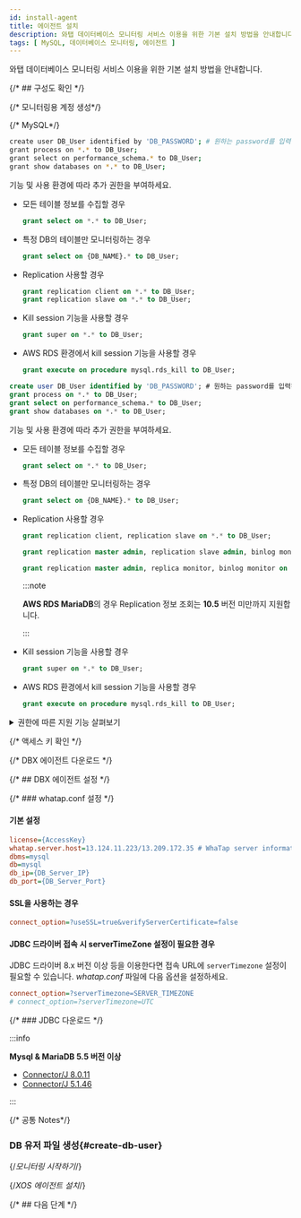 ```yaml
---
id: install-agent
title: 에이전트 설치
description: 와탭 데이터베이스 모니터링 서비스 이용을 위한 기본 설치 방법을 안내합니다.
tags: [ MySQL, 데이터베이스 모니터링, 에이전트 ]
---
```



와탭 데이터베이스 모니터링 서비스 이용을 위한 기본 설치 방법을 안내합니다.


<Agentsignupguide />

<Youtube ko='e_UpCgapfQY' en='MIo3HRIOt8M' ja='MIo3HRIOt8M' />


<Createprojectv2 />

{/* ## 구성도 확인 */}

<CheckType />

{/* 모니터링용 계정 생성*/}

<Dbcreatemonitoringaccount />

{/* MySQL*/}

<Tabs groupId="mysql-db">
<TabItem value="mysql" label="MySQL">

```bash
create user DB_User identified by 'DB_PASSWORD'; # 원하는 password를 입력하세요.
grant process on *.* to DB_User;
grant select on performance_schema.* to DB_User;
grant show databases on *.* to DB_User;
```

기능 및 사용 환경에 따라 추가 권한을 부여하세요.

* 모든 테이블 정보를 수집할 경우

  ```sql
  grant select on *.* to DB_User;
  ```

* 특정 DB의 테이블만 모니터링하는 경우

  ```sql
  grant select on {DB_NAME}.* to DB_User;
  ```

* Replication 사용할 경우

  ```sql
  grant replication client on *.* to DB_User;
  grant replication slave on *.* to DB_User;
  ```

* Kill session 기능을 사용할 경우

  ```sql
  grant super on *.* to DB_User;
  ```

* AWS RDS 환경에서 kill session 기능을 사용할 경우

  ```sql
  grant execute on procedure mysql.rds_kill to DB_User;
  ```

</TabItem>
<TabItem value="mariadb" label="MariaDB">

```sql
create user DB_User identified by 'DB_PASSWORD'; # 원하는 password를 입력하세요.
grant process on *.* to DB_User;
grant select on performance_schema.* to DB_User;
grant show databases on *.* to DB_User;
```

기능 및 사용 환경에 따라 추가 권한을 부여하세요.

* 모든 테이블 정보를 수집할 경우

  ```sql
  grant select on *.* to DB_User;
  ```

* 특정 DB의 테이블만 모니터링하는 경우

  ```sql
  grant select on {DB_NAME}.* to DB_User;
  ```

* Replication 사용할 경우

  ```sql title="below MariaDB 10.5.1"
  grant replication client, replication slave on *.* to DB_User;
  ```

  ```sql title="MariaDB 10.5.2 ~ 10.5.8"
  grant replication master admin, replication slave admin, binlog monitor on *.* to DB_User;
  ```

  ```sql title="MariaDB 10.5.9 or later"
  grant replication master admin, replica monitor, binlog monitor on *.* to DB_User;
  ```

  :::note

  **AWS RDS MariaDB**의 경우 Replication 정보 조회는 **10.5** 버전 미만까지 지원합니다.

  :::

* Kill session 기능을 사용할 경우

  ```sql
  grant super on *.* to DB_User;
  ```

* AWS RDS 환경에서 kill session 기능을 사용할 경우

  ```sql
  grant execute on procedure mysql.rds_kill to DB_User;
  ```

</TabItem>
</Tabs>

<details>

<summary>권한에 따른 지원 기능 살펴보기</summary>

<div className="c4-5-30-25-40">

| 권한 | command | 메뉴 및 기능 | 상세 내역 |
| -- | -- | -- | -- |
| 기본 권한 | `grant process on *.* to whatap;` | 액티브 세션 수집 / <Cmdname sid="side_dbLockTree" className="uitext" /> / <Cmdname sid="side_deadLock" className="uitext" /> | 다른 계정에 속한 스레드 정보 표시를 위한 권한, `show engine` 수행 |
| \^ | `grant select on performance_schema.* to whatap;` | 액티브 세션 수집 / <Cmdname sid="side_dbLockTree" className="uitext" /> / <Cmdname sid="TTL06865" className="uitext" /> | `performance_schema.data_locks`<br/>`performance_schema.threads`<br/>`performance_schema.events_statements_summary_by_digest` 등 |
| \^ | `grant show databases on *.* to whatap;` | <Cmdname sid="side_instanceList" className="uitext" /> 등 | 데이터베이스 이름 표시 |
| 상세 권한 | `grant select on *.* to whatap;`<br/>또는<br/>`grant select on {DB_NAME}.{TABLE_NAME} to whatap;` | <Cmdname sid="side_dbSize" className="uitext" /> / <Cmdname sid="side_tableInfo" className="uitext" /> / <UI>Object detail</UI> / 플랜 조회 | MySQL은 해당 테이블에 대한 **SELECT** 권한이 없으면 <Cmdname sid="side_dbSize" className="uitext" />, Object detail, 플랜 조회 기능을 지원하지 않습니다. |
| replication | `grant replication client on *.* to whatap;` | <Cmdname sid="side_instanceList" className="uitext" /> 의 <span class='mark instance'>S</span> 표시 / replication 정보 수집 | `SHOW MASTER STATUS`, `SHOW SLAVE STATUS` |
| \^ | `grant replication slave on *.* to whatap;` | <Cmdname sid="side_instanceList" className="uitext" />의 <span class='mark master'>M</span> 표시 / replication 정보 수집 | `SHOW SLAVE HOSTS` |
| 세션 킬 | `grant super on *.* to whatap;` | 액티브 세션 리스트에서 세션 킬 기능 | 다른 계정에 속한 스레드 종료 | 
| \^ | `grant execute on procedure mysql.rds_kill to DB_User;` | AWS RDS의 경우 세션 킬 기능 | - |

</div>

</details>

{/* 액세스 키 확인 */}

<Accesskeyv2 />

{/* DBX 에이전트 다운로드 */}

<DownloadDBXagent />

{/* ## DBX 에이전트 설정 */}

<SettingsDBXagent />

{/* ### whatap.conf 설정 */}

<Whatapconf />

#### 기본 설정

```ini title='whatap.conf'
license={AccessKey}
whatap.server.host=13.124.11.223/13.209.172.35 # WhaTap server information
dbms=mysql
db=mysql
db_ip={DB_Server_IP}
db_port={DB_Server_Port} 
```

#### SSL을 사용하는 경우

```ini title="whatap.conf"
connect_option=?useSSL=true&verifyServerCertificate=false
```

#### JDBC 드라이버 접속 시 serverTimeZone 설정이 필요한 경우

JDBC 드라이버 8.x 버전 이상 등을 이용한다면 접속 URL에 `serverTimezone` 설정이 필요할 수 있습니다. *whatap.conf* 파일에 다음 옵션을 설정하세요.

```ini title="whatap.conf"
connect_option=?serverTimezone=SERVER_TIMEZONE
# connect_option=?serverTimezone=UTC
```

{/* ### JDBC 다운로드 */}

<JDBCDownload />

:::info

**Mysql & MariaDB 5.5 버전 이상**

* [Connector/J 8.0.11](https://dev.mysql.com/downloads/connector/j/)
* [Connector/J 5.1.46](https://dev.mysql.com/downloads/connector/j/5.1.html)

:::

{/* 공통 Notes*/}

<Dbinstallagentcommonnotes />

### DB 유저 파일 생성{#create-db-user}

<DBuserDesc />


<Dbcreatedbuserfilebody /> 

{/*모니터링 시작하기*/}

<Dbrunagent />

{/*XOS 에이전트 설치*/}

<Dbinstallxosagent />

{/* ## 다음 단계 */}

<NextStep />